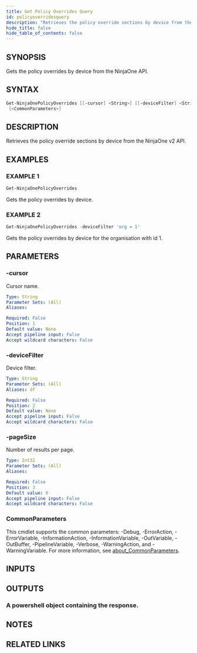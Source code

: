```yaml
---
title: Get Policy Overrides Query
id: policyoverridesquery
description: "Retrieves the policy override sections by device from the NinjaOne v2 API."
hide_title: false
hide_table_of_contents: false
---
```


## SYNOPSIS

Gets the policy overrides by device from the NinjaOne API.

## SYNTAX

```powershell
Get-NinjaOnePolicyOverrides [[-cursor] <String>] [[-deviceFilter] <String>] [[-pageSize] <Int32>]
 [<CommonParameters>]
```

## DESCRIPTION

Retrieves the policy override sections by device from the NinjaOne v2 API.

## EXAMPLES

### EXAMPLE 1

```powershell
Get-NinjaOnePolicyOverrides
```

Gets the policy overrides by device.

### EXAMPLE 2

```powershell
Get-NinjaOnePolicyOverrides -deviceFilter 'org = 1'
```

Gets the policy overrides by device for the organisation with id 1.

## PARAMETERS

### -cursor

Cursor name.

```yaml
Type: String
Parameter Sets: (All)
Aliases:

Required: False
Position: 1
Default value: None
Accept pipeline input: False
Accept wildcard characters: False
```

### -deviceFilter

Device filter.

```yaml
Type: String
Parameter Sets: (All)
Aliases: df

Required: False
Position: 2
Default value: None
Accept pipeline input: False
Accept wildcard characters: False
```

### -pageSize

Number of results per page.

```yaml
Type: Int32
Parameter Sets: (All)
Aliases:

Required: False
Position: 3
Default value: 0
Accept pipeline input: False
Accept wildcard characters: False
```

### CommonParameters

This cmdlet supports the common parameters: -Debug, -ErrorAction, -ErrorVariable, -InformationAction, -InformationVariable, -OutVariable, -OutBuffer, -PipelineVariable, -Verbose, -WarningAction, and -WarningVariable. For more information, see [about_CommonParameters](http://go.microsoft.com/fwlink/?LinkID=113216).

## INPUTS

## OUTPUTS

### A powershell object containing the response.

## NOTES

## RELATED LINKS
